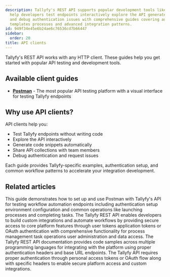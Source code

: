 ```yaml
---
description: Tallyfy's REST API supports popular development tools like Postman to
  help developers test endpoints interactively explore the API generate code snippets
  and debug authentication issues with comprehensive guides covering authentication
  templates processes and advanced integration patterns.
id: 949f34e45e6b24ae6c76536cd7b66447
sidebar:
  order: 20
title: API clients
---
```


Tallyfy's REST API works with any HTTP client. These guides help you get started with popular API testing and development tools.

## Available client guides

- **[Postman](/products/pro/integrations/open-api/api-clients/postman/)** - The most popular API testing platform with a visual interface for testing Tallyfy endpoints

## Why use API clients?

API clients help you:
- Test Tallyfy endpoints without writing code
- Explore the API interactively 
- Generate code snippets automatically
- Share API collections with team members
- Debug authentication and request issues

Each guide provides Tallyfy-specific examples, authentication setup, and common workflow patterns to accelerate your integration development.



## Related articles
<CardGrid>
<LinkTitleCard header="<b>Api Clients > Getting started with Postman for Tallyfy API</b>" href="/products/pro/integrations/open-api/api-clients/postman/" > This guide demonstrates how to set up and use Postman with Tallyfy's API for testing workflow automation endpoints including authentication setup environment configuration and common operations like launching processes and completing tasks. </LinkTitleCard>
<LinkTitleCard header="<b>Integrations > Open API</b>" href="/products/pro/integrations/open-api/" > The Tallyfy REST API enables developers to build custom integrations and automate workflows by providing secure access to core platform features through user tokens application tokens or OAuth authentication with comprehensive functionality for process management task operations user administration and data access. </LinkTitleCard>
<LinkTitleCard header="<b>Open Api > API code samples</b>" href="/products/pro/integrations/open-api/code-samples/" > The Tallyfy REST API documentation provides code samples across multiple programming languages for integrating with the platform using proper authentication headers and base URL endpoints. </LinkTitleCard>
<LinkTitleCard header="<b>Code Samples > Authentication methods</b>" href="/products/pro/integrations/open-api/code-samples/authentication/" > The Tallyfy API requires proper authentication through personal access tokens or OAuth flow along with specific headers to enable secure platform access and custom integrations. </LinkTitleCard>
</CardGrid>
